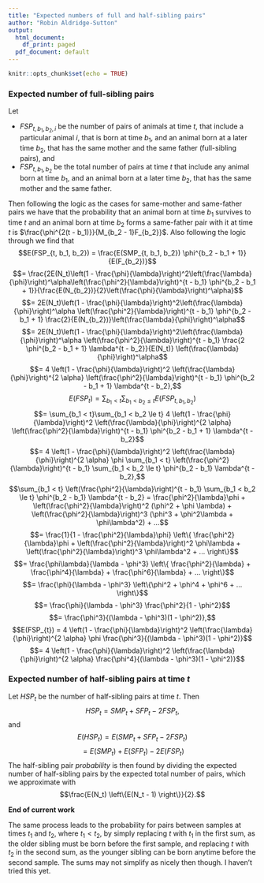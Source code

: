 ```yaml
---
title: "Expected numbers of full and half-sibling pairs"
author: "Robin Aldridge-Sutton"
output:
  html_document:
    df_print: paged
  pdf_document: default
---
```


```r
knitr::opts_chunk$set(echo = TRUE)
```

### Expected number of full-sibling pairs

Let 

- $FSP_{t, b_1, b_2, i}$ be the number of pairs of animals at time $t$, that include a particular animal $i$, that is born at time $b_1$, and an animal born at a later time $b_2$, that has the same mother and the same father (full-sibling pairs), and 
- $FSP_{t, b_1, b_2}$ be the total number of pairs at time $t$ that include any animal born at time $b_1$, and an animal born at a later time $b_2$, that has the same mother and the same father.

Then following the logic as the cases for same-mother and same-father pairs we have that the probability that an animal born at time $b_1$ survives to time $t$ and an animal born at time $b_2$ forms a same-father pair with it at time $t$ is $\frac{\phi^{2(t - b_1)}}{M_{b_2 - 1}F_{b_2}}$.  Also following the logic through we find that
$$E(FSP_{t, b_1, b_2}) = \frac{E(SMP_{t, b_1, b_2}) \phi^{b_2 - b_1 + 1}}{E(F_{b_2})}$$
$$= \frac{2E(N_t)\left(1 - \frac{\phi}{\lambda}\right)^2\left(\frac{\lambda}{\phi}\right)^\alpha\left(\frac{\phi^2}{\lambda}\right)^{t - b_1} \phi^{b_2 - b_1 + 1}}{\frac{E(N_{b_2})}{2}\left(\frac{\phi}{\lambda}\right)^\alpha}$$
$$= 2E(N_t)\left(1 - \frac{\phi}{\lambda}\right)^2\left(\frac{\lambda}{\phi}\right)^\alpha \left(\frac{\phi^2}{\lambda}\right)^{t - b_1} \phi^{b_2 - b_1 + 1} \frac{2}{E(N_{b_2})}\left(\frac{\lambda}{\phi}\right)^\alpha$$
$$= 2E(N_t)\left(1 - \frac{\phi}{\lambda}\right)^2\left(\frac{\lambda}{\phi}\right)^\alpha \left(\frac{\phi^2}{\lambda}\right)^{t - b_1} \frac{2 \phi^{b_2 - b_1 + 1} \lambda^{t - b_2}}{E(N_t)} \left(\frac{\lambda}{\phi}\right)^\alpha$$
$$= 4 \left(1 - \frac{\phi}{\lambda}\right)^2 \left(\frac{\lambda}{\phi}\right)^{2 \alpha} \left(\frac{\phi^2}{\lambda}\right)^{t - b_1} \phi^{b_2 - b_1 + 1} \lambda^{t - b_2},$$
$$E(FSP_{t}) = \sum_{b_1 < t}\sum_{b_1 < b_2 \le t}E(FSP_{t, b_1, b_2})$$
$$= \sum_{b_1 < t}\sum_{b_1 < b_2 \le t} 4 \left(1 - \frac{\phi}{\lambda}\right)^2 \left(\frac{\lambda}{\phi}\right)^{2 \alpha} \left(\frac{\phi^2}{\lambda}\right)^{t - b_1} \phi^{b_2 - b_1 + 1} \lambda^{t - b_2}$$
$$= 4 \left(1 - \frac{\phi}{\lambda}\right)^2 \left(\frac{\lambda}{\phi}\right)^{2 \alpha} \phi \sum_{b_1 < t} \left(\frac{\phi^2}{\lambda}\right)^{t - b_1} \sum_{b_1 < b_2 \le t} \phi^{b_2 - b_1} \lambda^{t - b_2},$$
$$\sum_{b_1 < t} \left(\frac{\phi^2}{\lambda}\right)^{t - b_1} \sum_{b_1 < b_2 \le t} \phi^{b_2 - b_1} \lambda^{t - b_2} = \frac{\phi^2}{\lambda}\phi + \left(\frac{\phi^2}{\lambda}\right)^2 (\phi^2 + \phi \lambda) + \left(\frac{\phi^2}{\lambda}\right)^3 (\phi^3 + \phi^2\lambda + \phi\lambda^2) + ...$$
$$= \frac{1}{1 - \frac{\phi^2}{\lambda}\phi} \left\{ \frac{\phi^2}{\lambda}\phi + \left(\frac{\phi^2}{\lambda}\right)^2 \phi\lambda + \left(\frac{\phi^2}{\lambda}\right)^3 \phi\lambda^2 + ... \right\}$$
$$= \frac{\phi\lambda}{\lambda - \phi^3} \left\{ \frac{\phi^2}{\lambda} + \frac{\phi^4}{\lambda} + \frac{\phi^6}{\lambda} + ... \right\}$$
$$= \frac{\phi}{\lambda - \phi^3} \left\{\phi^2 + \phi^4 + \phi^6 + ... \right\}$$
$$= \frac{\phi}{\lambda - \phi^3} \frac{\phi^2}{1 - \phi^2}$$
$$= \frac{\phi^3}{(\lambda - \phi^3)(1 - \phi^2)},$$
$$E(FSP_{t}) = 4 \left(1 - \frac{\phi}{\lambda}\right)^2 \left(\frac{\lambda}{\phi}\right)^{2 \alpha} \phi \frac{\phi^3}{(\lambda - \phi^3)(1 - \phi^2)}$$
$$= 4 \left(1 - \frac{\phi}{\lambda}\right)^2 \left(\frac{\lambda}{\phi}\right)^{2 \alpha} \frac{\phi^4}{(\lambda - \phi^3)(1 - \phi^2)}$$

### Expected number of half-sibling pairs at time $t$

Let $HSP_t$ be the number of half-sibling pairs at time $t$.  Then
$$HSP_t = SMP_t + SFP_t - 2 FSP_t,$$
and
$$E(HSP_t) = E(SMP_t + SFP_t - 2 FSP_t)$$
$$= E(SMP_t) + E(SFP_t) - 2 E(FSP_t)$$
The half-sibling pair *probability* is then found by dividing the expected number of half-sibling pairs by the expected total number of pairs, which we approximate with
$$\frac{E(N_t) \left\{E(N_t - 1) \right\}}{2}.$$

**End of current work**

The same process leads to the probability for pairs between samples at times $t_1$ and $t_2$, where $t_1 < t_2$, by simply replacing $t$ with $t_1$ in the first sum, as the older sibling must be born before the first sample, and replacing $t$ with $t_2$ in the second sum, as the younger sibling can be born anytime before the second sample.  The sums may not simplify as nicely then though.  I haven't tried this yet.